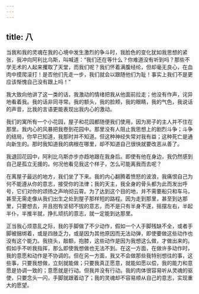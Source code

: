 ```yaml
---
---
---
```

title: 八
---

当我和我的灵魂在我的心境中发生激烈的争斗时，我脸色的变化犹如我思想的紧张，我冲向阿利比乌斯，叫喊道：“我们还在等什么？你难道没有听到吗？那些不学无术的人起来攫取了天堂，而我们呢？我们怀着满腹经纶，但却毫无良心，在血肉中摸爬滚打！是否他们先走一步，我们就会以跟随他们为耻！事实上我们不是更应该惭愧自己没有跟上吗！”

我大致向他讲了这一类的话，我激动的情绪把我从他面前拉走；他没有作声，诧异地看着我。我的话非同寻常。我的额头，我的脸颊，我的眼睛，我的气色，我说话的声音，比我的言语更能表现出我内心的激动。

我们的寓所有一个小花园，屋子和花园都随便我们使用，因为房子的主人并不住在那里。我内心的风暴把我卷到花园中。那里没有人阻止我思想上的剧烈斗争；斗争的结局，你早已知道，我那时并不知道。但这种神经失常对我有益；这种死亡是通向新生的。那时我知道我的病根在哪里，却不知道自己很快就要改恶从善了。

我退回花园中，阿利比乌斯亦步亦趋地跟在我身后。即使有他在身边，我仍然感到自己是孤立无援的。何况他看见我这个样子，怎么可能离我而去呢？

在离屋子最远的地方，我们坐了下来。我的内心翻腾着愤怒的波浪，我痛恨自己为何不能遵从你的意志，接受你的法律；我的天主，我全身的骨头都为此而发出呼号，它们对你的颂扬之声响彻云霄。为了达到这个目的地，并不需要船只和车马，甚至无需走像从我们出生之处到屋子那样短的路程。因为走到那里，甚至到达那里，只要想去，并且抱有坚韧不拔的意志，而不是只有半身不遂，摇摆左右，半起半仆，半推半就，挣扎顽抗的意志，就一定能到达那里。

正当我心烦意乱之际，我的手脚做了不少动作，假如一个人手脚残缺不全，或者手脚被捆绑着，或是四肢乏力，或是因为其他原因而无法动弹，即使要做这些动作也没有这个能力。我挠头，敲额，抱膝，这些动作是因为我想这么做，才做出来的。假如手不听我指挥，那么即使我想做也无法不到。在这一方面，在做许多动作时，我的意愿和动作是不协调的。但在另一方面，我又不会做那些我特别想往的事，这些事，只要我想做，立刻就能做；只要我真正愿意，就能如愿以偿，我的能力和意愿是协调一致的；意愿就是行动。但我并没有行动。我的肉体很容易听从灵魂的驱使，只要念头一闪，手脚就跟着动了；我的灵魂却不容易顺从自己的意志，实现重大的愿望。